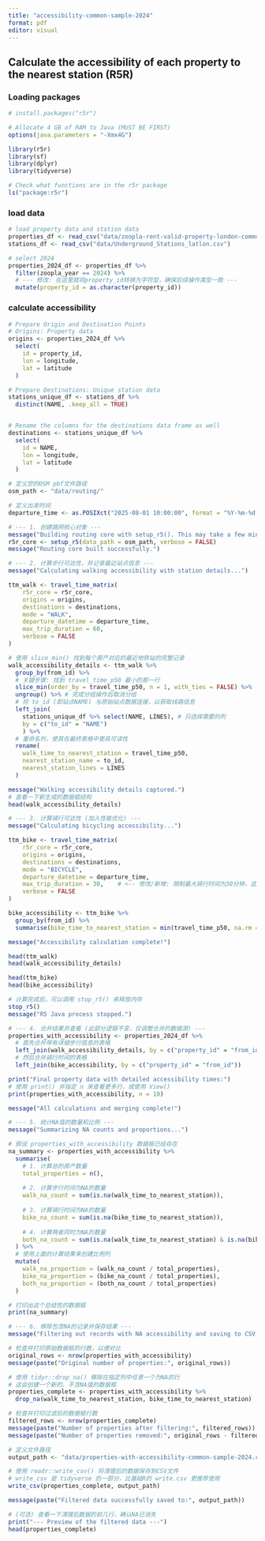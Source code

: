 ---
title: "accessibility-common-sample-2024"
format: pdf
editor: visual
---

## Calculate the accessibility of each property to the nearest station (R5R)

### Loading packages

```{r}
# install.packages("r5r")
```

```{r}
# Allocate 4 GB of RAM to Java (MUST BE FIRST)
options(java.parameters = "-Xmx4G")
```

```{r}

library(r5r)
library(sf)
library(dplyr)
library(tidyverse)

```

```{r}

# Check what functions are in the r5r package
ls("package:r5r")

```

### load data

```{r}
# load property data and station data
properties_df <- read_csv("data/zoopla-rent-valid-property-london-common-sample.csv")
stations_df <- read_csv("data/Underground_Stations_latlon.csv")

# select 2024
properties_2024_df <- properties_df %>%
  filter(zoopla_year == 2024) %>%
  # --- 修改: 在这里就将property_id转换为字符型，确保后续操作类型一致 ---
  mutate(property_id = as.character(property_id))
```

### calculate accessibility

```{r}
# Prepare Origin and Destination Points
# Origins: Property data
origins <- properties_2024_df %>%
  select(
    id = property_id,
    lon = longitude,
    lat = latitude
  )

# Prepare Destinations: Unique station data
stations_unique_df <- stations_df %>%
  distinct(NAME, .keep_all = TRUE)


# Rename the columns for the destinations data frame as well
destinations <- stations_unique_df %>%
  select(
    id = NAME,
    lon = longitude,
    lat = latitude 
  )
```

```{r}

# 定义您的OSM pbf文件路径
osm_path <- "data/routing/" 

# 定义出发时间
departure_time <- as.POSIXct("2025-08-01 10:00:00", format = "%Y-%m-%d %H:%M:%S")

# --- 1. 创建路网核心对象 ---
message("Building routing core with setup_r5(). This may take a few minutes...")
r5r_core <- setup_r5(data_path = osm_path, verbose = FALSE)
message("Routing core built successfully.")


```

```{r}

# --- 2. 计算步行可达性，并记录最近站点信息 ---
message("Calculating walking accessibility with station details...")

ttm_walk <- travel_time_matrix(
    r5r_core = r5r_core,
    origins = origins,
    destinations = destinations,
    mode = "WALK",
    departure_datetime = departure_time,
    max_trip_duration = 60,
    verbose = FALSE
)

# 使用 slice_min() 找到每个房产对应的最近地铁站的完整记录
walk_accessibility_details <- ttm_walk %>%
  group_by(from_id) %>%
  # 关键步骤: 找到 travel_time_p50 最小的那一行
  slice_min(order_by = travel_time_p50, n = 1, with_ties = FALSE) %>%
  ungroup() %>% # 完成分组操作后取消分组
  # 将 to_id (即站点NAME) 与原始站点数据连接，以获取线路信息
  left_join(
    stations_unique_df %>% select(NAME, LINES), # 只选择需要的列
    by = c("to_id" = "NAME")
    ) %>%
  # 重命名列，使其在最终表格中更具可读性
  rename(
    walk_time_to_nearest_station = travel_time_p50,
    nearest_station_name = to_id,
    nearest_station_lines = LINES
  )

message("Walking accessibility details captured.")
# 查看一下新生成的数据框结构
head(walk_accessibility_details)

```

```{r}

# --- 3. 计算骑行可达性 (加入性能优化) ---
message("Calculating bicycling accessibility...")

ttm_bike <- travel_time_matrix(
    r5r_core = r5r_core,
    origins = origins,
    destinations = destinations,
    mode = "BICYCLE",
    departure_datetime = departure_time,
    max_trip_duration = 30,    # <-- 修改/新增: 限制最大骑行时间为30分钟，这是关键的性能优化
    verbose = FALSE
)

bike_accessibility <- ttm_bike %>%
  group_by(from_id) %>%
  summarise(bike_time_to_nearest_station = min(travel_time_p50, na.rm = TRUE))

message("Accessibility calculation complete!")

```

```{r}
head(ttm_walk)
head(walk_accessibility_details)

head(ttm_bike)
head(bike_accessibility)
```

```{r}
# 计算完成后，可以调用 stop_r5() 来释放内存
stop_r5()
message("R5 Java process stopped.")
```

```{r}

# --- 4. 合并结果并查看 (此部分逻辑不变，仅调整合并的数据源) ---
properties_with_accessibility <- properties_2024_df %>%
  # 首先合并带有详细步行信息的表格
  left_join(walk_accessibility_details, by = c("property_id" = "from_id")) %>%
  # 然后合并骑行时间的表格
  left_join(bike_accessibility, by = c("property_id" = "from_id"))

print("Final property data with detailed accessibility times:")
# 使用 print() 并指定 n 来查看更多行，或使用 View()
print(properties_with_accessibility, n = 10)

message("All calculations and merging complete!")

```

```{r}

# --- 5. 统计NA值的数量和比例 ---
message("Summarizing NA counts and proportions...")

# 假设 properties_with_accessibility 数据框已经存在
na_summary <- properties_with_accessibility %>%
  summarise(
    # 1. 计算总的房产数量
    total_properties = n(),
    
    # 2. 计算步行时间为NA的数量
    walk_na_count = sum(is.na(walk_time_to_nearest_station)),
    
    # 3. 计算骑行时间为NA的数量
    bike_na_count = sum(is.na(bike_time_to_nearest_station)),
    
    # 4. 计算两者同时为NA的数量
    both_na_count = sum(is.na(walk_time_to_nearest_station) & is.na(bike_time_to_nearest_station))
  ) %>%
  # 使用上面的计算结果来创建比例列
  mutate(
    walk_na_proportion = (walk_na_count / total_properties),
    bike_na_proportion = (bike_na_count / total_properties),
    both_na_proportion = (both_na_count / total_properties)
  )

# 打印出这个总结性的数据框
print(na_summary)

```

```{r}

# --- 6. 移除包含NA的记录并保存结果 ---
message("Filtering out records with NA accessibility and saving to CSV...")

# 检查并打印原始数据框的行数，以便对比
original_rows <- nrow(properties_with_accessibility)
message(paste("Original number of properties:", original_rows))

# 使用 tidyr::drop_na() 移除在指定列中任意一个为NA的行
# 这会创建一个新的、不含NA值的数据框
properties_complete <- properties_with_accessibility %>%
  drop_na(walk_time_to_nearest_station, bike_time_to_nearest_station)

# 检查并打印过滤后的数据框行数
filtered_rows <- nrow(properties_complete)
message(paste("Number of properties after filtering:", filtered_rows))
message(paste("Number of properties removed:", original_rows - filtered_rows))

# 定义文件路径
output_path <- "data/properties-with-accessibility-common-sample-2024.csv"

# 使用 readr::write_csv() 将清理后的数据保存到CSV文件
# write_csv 是 tidyverse 的一部分，比基础R的 write.csv 更推荐使用
write_csv(properties_complete, output_path)

message(paste("Filtered data successfully saved to:", output_path))

# (可选) 查看一下清理后数据的前几行，确认NA已消失
print("--- Preview of the filtered data ---")
head(properties_complete)

```
